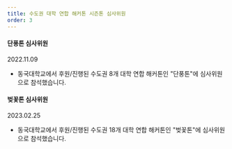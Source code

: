 ```yaml
---
title: 수도권 대학 연합 해커톤 시즌톤 심사위원
order: 3
---
```


#### 단풍톤 심사위원

2022.11.09

- 동국대학교에서 후원/진행된 수도권 8개 대학 연합 해커톤인 "단풍톤"에 심사위원으로 참석했습니다.

#### 벚꽃톤 심사위원

2023.02.25

- 동국대학교에서 후원/진행된 수도권 18개 대학 연합 해커톤인 "벚꽃톤"에 심사위원으로 참석했습니다.
